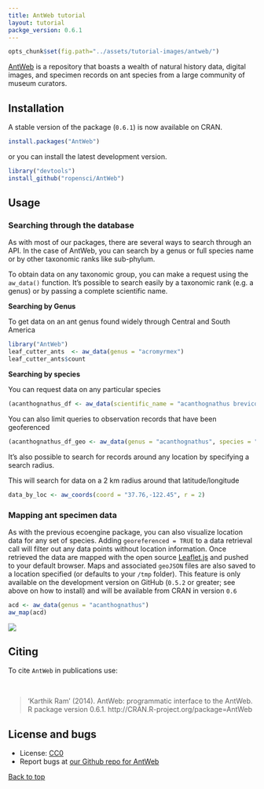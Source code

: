 ```yaml
---
title: AntWeb tutorial
layout: tutorial
packge_version: 0.6.1
---
```


```r
opts_chunk$set(fig.path="../assets/tutorial-images/antweb/")
```

[AntWeb](http://www.antweb.org/) is a repository that boasts a wealth of natural history data, digital images, and specimen records on ant species from a large community of museum curators.

<section id="installation">

## Installation

A stable version of the package (`0.6.1`) is now available on CRAN.


```r
install.packages("AntWeb")
```

or you can install the latest development version.

```r
library("devtools")
install_github("ropensci/AntWeb")
```

<section id="usage">

## Usage


### Searching through the database

As with most of our packages, there are several ways to search through an API. In the case of AntWeb, you can search by a genus or full species name or by other taxonomic ranks like sub-phylum.

To obtain data on any taxonomic group, you can make a request using the `aw_data()` function. It's possible to search easily by a taxonomic rank (e.g. a genus) or by passing a complete scientific name.

__Searching by Genus__

To get data on an ant genus found widely through Central and South America

```r
library("AntWeb")
leaf_cutter_ants  <- aw_data(genus = "acromyrmex")
leaf_cutter_ants$count
```

__Searching by species__

You can request data on any particular species

```r
(acanthognathus_df <- aw_data(scientific_name = "acanthognathus brevicornis"))
```

You can also limit queries to observation records that have been geoferenced

```r
(acanthognathus_df_geo <- aw_data(genus = "acanthognathus", species = "brevicornis", georeferenced = TRUE))
```


It's also possible to search for records around any location by specifying a search radius.

This will search for data on a 2 km radius around that latitude/longitude

```r
data_by_loc <- aw_coords(coord = "37.76,-122.45", r = 2)
```

### Mapping ant specimen data

As with the previous ecoengine package, you can also visualize location data for any set of species. Adding `georeferenced = TRUE` to a data retrieval call will filter out any data points without location information. Once retrieved the data are mapped with the open source [Leaflet.js](http://leafletjs.com/) and pushed to your default browser. Maps and associated `geoJSON` files are also saved to a location specified (or defaults to your `/tmp` folder). This feature is only available on the development version on GitHub (`0.5.2` or greater; see above on how to install) and will be available from CRAN in version `0.6`

```r
acd <- aw_data(genus = "acanthognathus")
aw_map(acd)
```

![](../assets/tutorial-images/antweb/leafletmap.png)

<section id="citing">

## Citing

To cite `AntWeb` in publications use:

<br>

> 'Karthik Ram' (2014). AntWeb: programmatic interface to the AntWeb. R package version 0.6.1. http://CRAN.R-project.org/package=AntWeb

<section id="license_bugs">

## License and bugs

* License: [CC0](http://creativecommons.org/choose/zero/)
* Report bugs at [our Github repo for AntWeb](https://github.com/AntWeb/issues?state=open)

[Back to top](#top)
